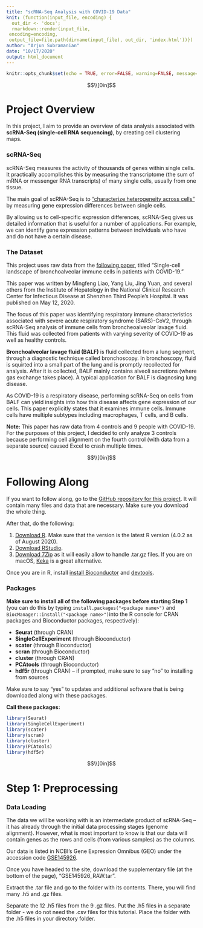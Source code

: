 ```yaml
---
title: "scRNA-Seq Analysis with COVID-19 Data"
knit: (function(input_file, encoding) {
  out_dir <- 'docs';
  rmarkdown::render(input_file,
 encoding=encoding,
 output_file=file.path(dirname(input_file), out_dir, 'index.html'))})
author: "Arjun Subramanian"
date: "10/17/2020"
output: html_document
---
```


```r
knitr::opts_chunk$set(echo = TRUE, error=FALSE, warning=FALSE, message=FALSE, results = "hide")
```

$$\\[0in]$$

# Project Overview

In this project, I aim to provide an overview of data analysis associated with **scRNA-Seq (single-cell RNA sequencing)**, by creating cell clustering maps.  

### scRNA-Seq

scRNA-Seq measures the activity of thousands of genes within single cells. It practically accomplishes this by measuring the transcriptome (the sum of mRNA or messenger RNA transcripts) of many single cells, usually from one tissue.

The main goal of scRNA-Seq is to ["characterize heterogeneity across cells"](https://osca.bioconductor.org/feature-selection.html) by measuring gene expression differences between single cells. 

By allowing us to cell-specific expression differences, scRNA-Seq gives us detailed information that is useful for a number of applications. For example, we can identify gene expression patterns between individuals who have and do not have a certain disease.

### The Dataset

This project uses raw data from the [following paper](https://www.nature.com/articles/s41591-020-0901-9), titled "Single-cell landscape of bronchoalveolar immune cells in patients with COVID-19." 

This paper was written by Mingfeng Liao, Yang Liu, Jing Yuan, and several others from the Institute of Hepatology in the National Clinical Research Center for Infectious Disease at Shenzhen Third People's Hospital. It was published on May 12, 2020.

The focus of this paper was identifying respiratory immune characteristics associated with severe acute respiratory syndrome (SARS)-CoV2, through scRNA-Seq analysis of immune cells from broncheoalveolar lavage fluid. This fluid was collected from patients with varying severity of COVID-19 as well as healthy controls.

**Bronchoalveolar lavage fluid (BALF)** is fluid collected from a lung segment, through a diagnostic technique called bronchoscopy. In bronchoscopy, fluid is squirted into a small part of the lung and is promptly recollected for analysis. After it is collected, BALF mainly contains alveoli secretions (where gas exchange takes place). A typical application for BALF is diagnosing lung disease.

As COVID-19 is a respiratory disease, performing scRNA-Seq on cells from BALF can yield insights into how this disease affects gene expression of our cells. This paper explicitly states that it examines immune cells. Immune cells have multiple subtypes including macrophages, T cells, and B cells.

**Note: ** This paper has raw data from 4 controls and 9 people with COVID-19. For the purposes of this project, I decided to only analyze 3 controls because performing cell alignment on the fourth control (with data from a separate source) caused Excel to crash multiple times. 

$$\\[0in]$$

# Following Along

If you want to follow along, go to the [GitHub repository for this project](). It will contain many files and data that are necessary. Make sure you download the whole thing. 

After that, do the following:

1. [Download R](https://cloud.r-project.org/). Make sure that the version is the latest R version (4.0.2 as of August 2020).
2. [Download RStudio](https://rstudio.com/products/rstudio/download/).
3. [Download 7Zip](https://www.7-zip.org/download.html) as it will easily allow to handle .tar.gz files. If you are on macOS, [Keka](https://www.keka.io/en/) is a great alternative.

Once you are in R, install [install Bioconductor](https://www.bioconductor.org/install/) and [devtools](https://www.r-project.org/nosvn/pandoc/devtools.html).

### Packages

**Make sure to install all of the following packages before starting Step 1** (you can do this by typing `install.packages("<package name>")` and `BiocManager::install("<package name>")`into the R console for CRAN packages and Bioconductor packages, respectively):

* **Seurat** (through CRAN)
* **SingleCellExperiment** (through Bioconductor)
* **scater** (through Bioconductor)
* **scran** (through Bioconductor)
* **cluster** (through CRAN)
* **PCAtools** (through Bioconductor)
* **hdf5r** (through CRAN) – if prompted, make sure to say "no" to installing from sources

Make sure to say "yes" to updates and additional software that is being downloaded along with these packages.

**Call these packages:**

```r
library(Seurat)
library(SingleCellExperiment)
library(scater)
library(scran)
library(cluster)
library(PCAtools)
library(hdf5r)
```

$$\\[0in]$$

# Step 1: Preprocessing

### Data Loading

The data we will be working with is an intermediate product of scRNA-Seq – it has already through the initial data processing stages (genome alignment). However, what is most important to know is that our data will contain genes as the rows and cells (from various samples) as the columns.

Our data is listed in NCBI's Gene Expression Omnibus (GEO) under the accession code [GSE145926](https://www.ncbi.nlm.nih.gov/geo/query/acc.cgi?acc=GSE145926).

Once you have headed to the site, download the supplementary file (at the bottom of the page), "GSE145926_RAW.tar". 

Extract the .tar file and go to the folder with its contents. There, you will find many .h5 and .gz files.

Separate the 12 .h5 files from the 9 .gz files. Put the .h5 files in a separate folder - we do not need the .csv files for this tutorial. Place the folder with the .h5 files in your directory folder.